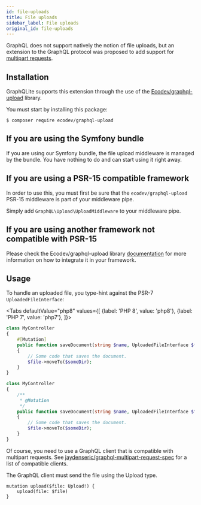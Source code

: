 ```yaml
---
id: file-uploads
title: File uploads
sidebar_label: File uploads
original_id: file-uploads
---
```


GraphQL does not support natively the notion of file uploads, but an extension to the GraphQL protocol was proposed
to add support for [multipart requests](https://github.com/jaydenseric/graphql-multipart-request-spec).

## Installation

GraphQLite supports this extension through the use of the [Ecodev/graphql-upload](https://github.com/Ecodev/graphql-upload) library.

You must start by installing this package:

```console
$ composer require ecodev/graphql-upload
```

## If you are using the Symfony bundle

If you are using our Symfony bundle, the file upload middleware is managed by the bundle. You have nothing to do
and can start using it right away.

## If you are using a PSR-15 compatible framework

In order to use this, you must first be sure that the `ecodev/graphql-upload` PSR-15 middleware is part of your middleware pipe.

Simply add `GraphQL\Upload\UploadMiddleware` to your middleware pipe.

## If you are using another framework not compatible with PSR-15

Please check the Ecodev/graphql-upload library [documentation](https://github.com/Ecodev/graphql-upload)
for more information on how to integrate it in your framework.

## Usage

To handle an uploaded file, you type-hint against the PSR-7 `UploadedFileInterface`:

<Tabs
  defaultValue="php8"
  values={[
    {label: 'PHP 8', value: 'php8'},
    {label: 'PHP 7', value: 'php7'},
  ]}>
  <TabItem value="php8">

```php
class MyController
{
    #[Mutation]
    public function saveDocument(string $name, UploadedFileInterface $file): Document
    {
        // Some code that saves the document.
        $file->moveTo($someDir);
    }
}
```

  </TabItem>
  <TabItem value="php7">

```php
class MyController
{
    /**
     * @Mutation
     */
    public function saveDocument(string $name, UploadedFileInterface $file): Document
    {
        // Some code that saves the document.
        $file->moveTo($someDir);
    }
}
```

  </TabItem>
</Tabs>

Of course, you need to use a GraphQL client that is compatible with multipart requests. See [jaydenseric/graphql-multipart-request-spec](https://github.com/jaydenseric/graphql-multipart-request-spec#client) for a list of compatible clients.

The GraphQL client must send the file using the Upload type.

```
mutation upload($file: Upload!) {
    upload(file: $file)
}
```
